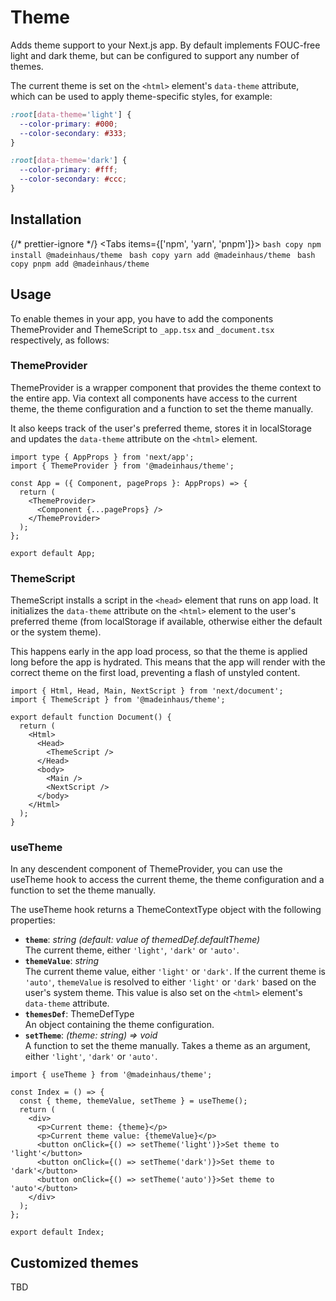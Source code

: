 # Theme

Adds theme support to your Next.js app. By default implements FOUC-free light
and dark theme, but can be configured to support any number of themes.

The current theme is set on the `<html>` element's `data-theme` attribute,
which can be used to apply theme-specific styles, for example:

```css filename="theme.css" copy showLineNumbers=true
:root[data-theme='light'] {
  --color-primary: #000;
  --color-secondary: #333;
}

:root[data-theme='dark'] {
  --color-primary: #fff;
  --color-secondary: #ccc;
}
```

## Installation


{/* prettier-ignore */}
<Tabs items={['npm', 'yarn', 'pnpm']}>
    <Tab>
        ```bash copy
        npm install @madeinhaus/theme
        ```
    </Tab>
    <Tab>
        ```bash copy
        yarn add @madeinhaus/theme
        ```
    </Tab>
    <Tab>
        ```bash copy
        pnpm add @madeinhaus/theme
        ```
    </Tab>
</Tabs>

## Usage

To enable themes in your app, you have to add the components ThemeProvider and
ThemeScript to `_app.tsx` and `_document.tsx` respectively, as follows:

### ThemeProvider

ThemeProvider is a wrapper component that provides the theme context to the
entire app. Via context all components have access to the current theme, the
theme configuration and a function to set the theme manually.

It also keeps track of the user's preferred theme, stores it in localStorage
and updates the `data-theme` attribute on the `<html>` element.

```tsx filename="_app.tsx" {2,6,8} copy showLineNumbers=true
import type { AppProps } from 'next/app';
import { ThemeProvider } from '@madeinhaus/theme';

const App = ({ Component, pageProps }: AppProps) => {
  return (
    <ThemeProvider>
      <Component {...pageProps} />
    </ThemeProvider>
  );
};

export default App;
```

### ThemeScript

ThemeScript installs a script in the `<head>` element that runs on app load.
It initializes the `data-theme` attribute on the `<html>` element to the user's
preferred theme (from localStorage if available, otherwise either the default
or the system theme).

This happens early in the app load process, so that the theme is applied long
before the app is hydrated. This means that the app will render with the correct
theme on the first load, preventing a flash of unstyled content.

```tsx filename="_document.tsx" {2,7-9} copy showLineNumbers=true
import { Html, Head, Main, NextScript } from 'next/document';
import { ThemeScript } from '@madeinhaus/theme';

export default function Document() {
  return (
    <Html>
      <Head>
        <ThemeScript />
      </Head>
      <body>
        <Main />
        <NextScript />
      </body>
    </Html>
  );
}
```

### useTheme

In any descendent component of ThemeProvider, you can use the useTheme hook
to access the current theme, the theme configuration and a function to set the
theme manually.

The useTheme hook returns a ThemeContextType object with the following properties:

- **`theme`**: _string (default: value of themedDef.defaultTheme)_<br />
  The current theme, either `'light'`, `'dark'` or `'auto'`.
- **`themeValue`**: _string_<br />
  The current theme value, either `'light'` or `'dark'`. If the
  current theme is `'auto'`, `themeValue` is resolved to either `'light'`
  or `'dark'` based on the user's system theme. This value is also set on
  the `<html>` element's `data-theme` attribute.
- **`themesDef`**: ThemeDefType<br />
  An object containing the theme configuration.
- **`setTheme`**: _(theme: string) => void_<br />
  A function to set the theme manually. Takes a theme as an
  argument, either `'light'`, `'dark'` or `'auto'`.

```tsx filename="pages/index.tsx" {1,4} copy showLineNumbers=true
import { useTheme } from '@madeinhaus/theme';

const Index = () => {
  const { theme, themeValue, setTheme } = useTheme();
  return (
    <div>
      <p>Current theme: {theme}</p>
      <p>Current theme value: {themeValue}</p>
      <button onClick={() => setTheme('light')}>Set theme to 'light'</button>
      <button onClick={() => setTheme('dark')}>Set theme to 'dark'</button>
      <button onClick={() => setTheme('auto')}>Set theme to 'auto'</button>
    </div>
  );
};

export default Index;
```

## Customized themes

TBD
